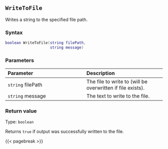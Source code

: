 ## `WriteToFile`

Writes a string to the specified file path.

### Syntax {-}

``` .lua
boolean WriteToFile(string filePath,
                    string message)
```

### Parameters {-}

**Parameter** | **Description**
| :-- | :-- |
`string` filePath | The file to write to (will be overwritten if file exists).
`string` message | The text to write to the file.

### Return value {-}

Type: `boolean` \

Returns `true` if output was successfully written to the file.

{{< pagebreak >}}